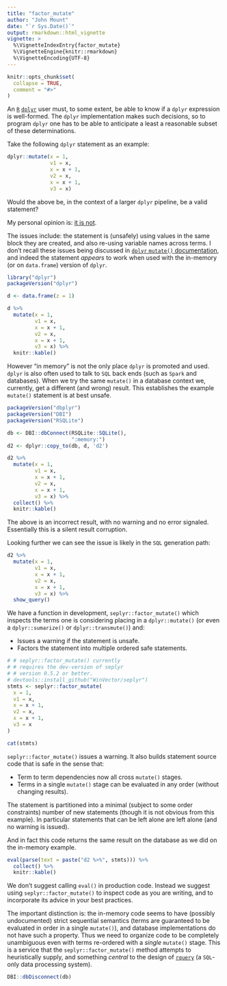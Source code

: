 ```yaml
---
title: "factor_mutate"
author: "John Mount"
date: "`r Sys.Date()`"
output: rmarkdown::html_vignette
vignette: >
  %\VignetteIndexEntry{factor_mutate}
  %\VignetteEngine{knitr::rmarkdown}
  %\VignetteEncoding{UTF-8}
---
```


```r
knitr::opts_chunk$set(
  collapse = TRUE,
  comment = "#>"
)
```

An [`R`](https://www.r-project.org) [`dplyr`](https://CRAN.R-project.org/package=dplyr) user must, to some extent, be able to know if a `dplyr` expression is well-formed.  The `dplyr` implementation makes such decisions, so to program `dplyr` one has to be able to anticipate a least a reasonable subset of these determinations.

Take the following `dplyr` statement as an example:

```r
dplyr::mutate(x = 1,
              v1 = x,
              x = x + 1,
              v2 = x,
              x = x + 1,
              v3 = x)
```

Would the above be, in the context of a larger `dplyr` pipeline, be a valid statement?

My personal opinion is: [it is not](http://www.win-vector.com/blog/2017/09/my-advice-on-dplyrmutate/).

The issues include: the statement is (unsafely) using values in the same 
block they are created, and also re-using variable names across terms. I don't recall
these issues being discussed in [`dplyr` `mutate()` documentation](http://dplyr.tidyverse.org/reference/mutate.html), and indeed the
statement *appears* to work when used with the in-memory (or on `data.frame`)
version of `dplyr`.

```r
library("dplyr")
packageVersion("dplyr")

d <- data.frame(z = 1)

d %>%
  mutate(x = 1,
         v1 = x,
         x = x + 1,
         v2 = x,
         x = x + 1,
         v3 = x) %>%
  knitr::kable()
```

However "in memory" is not the only place `dplyr` is promoted and used. 
`dplyr` is also often used to talk to `SQL` back ends (such as `Spark` and 
databases).  When we try the same `mutate()` in a database context we, currently,
get a different (and wrong) result.  This establishes the example 
`mutate()` statement is at best unsafe.

```r
packageVersion("dbplyr")
packageVersion("DBI")
packageVersion("RSQLite")

db <- DBI::dbConnect(RSQLite::SQLite(), 
                     ":memory:")
d2 <- dplyr::copy_to(db, d, 'd2')

d2 %>%
  mutate(x = 1,
         v1 = x,
         x = x + 1,
         v2 = x,
         x = x + 1,
         v3 = x) %>%
  collect() %>%
  knitr::kable()
```

The above is an incorrect result, with no warning and no error signaled.  
Essentially this is a silent result corruption.

Looking further we can see the issue is likely in the `SQL` generation path:

```r
d2 %>%
  mutate(x = 1,
         v1 = x,
         x = x + 1,
         v2 = x,
         x = x + 1,
         v3 = x) %>%
  show_query()
```

We have a function in development, `seplyr::factor_mutate()` which inspects the terms one is
considering placing in a `dplyr::mutate()` (or even a `dplyr::sumarize()` or `dplyr::transmute()`) and:

  * Issues a warning if the statement is unsafe.
  * Factors the statement into multiple ordered safe statements.

```r
# # seplyr::factor_mutate() currently 
# # requires the dev-version of seplyr
# # version 0.5.2 or better.
# devtools::install_github("WinVector/seplyr")
stmts <- seplyr::factor_mutate(
  x = 1,
  v1 = x,
  x = x + 1,
  v2 = x,
  x = x + 1,
  v3 = x
)
```

```r
cat(stmts)
```

`seplyr::factor_mutate()` issues a warning.  It also builds statement source code
that is safe in the sense that:

 * Term to term dependencies now all cross `mutate()` stages.
 * Terms in a single `mutate()` stage can be evaluated in any order (without changing results).
 
The statement is partitioned into a minimal (subject to some order constraints)
number of new statements (though it is not obvious from this example). In particular
statements that can be left alone are left alone (and no warning is issued).

And in fact this code returns the same result on the database as
we did on the in-memory example.  


```r
eval(parse(text = paste("d2 %>%", stmts))) %>%
  collect() %>%
  knitr::kable()
```

We don't suggest calling `eval()` in production code.  Instead we suggest using
`seplyr::factor_mutate()` to inspect code as you are writing, and to incorporate
its advice in your best practices.

The important distinction is: the in-memory
code seems to have (possibly undocumented) strict sequential semantics (terms are guaranteed to be evaluated in order
in a single `mutate()`), and database implementations do not have such a property. Thus
we need to organize code to be completely unambiguous even with terms re-ordered 
with a *single* `mutate()` stage.  This is a service that the `seplyr::factor_mutate()`
method attempts to heuristically supply, and something *central* to the design of [`rquery`](https://winvector.github.io/rquery/)
(a `SQL`-only data processing system).

```r
DBI::dbDisconnect(db)
```

